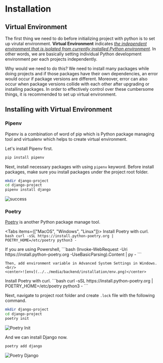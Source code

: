 
# Installation

## Virtual Environment

The first thing we need to do before initializing project with python is to set up virutal environment.
**Virtual Environment** indicates <ins>_the independent environment that is isolated from currently installed Python environment_</ins>.
In other words, we are basically setting individual Python development environment per each projects independently.

Why would we need to do this? We need to install many packages while doing projects and if those packages have their own dependencies,
an error would occur if package versions are different.
Moreover, error can also occur when package versions collide with each other after upgrading or installing packages.
In order to effectively control over these cumbersome things, it is recommended to set up virtual environment.

## Installing with Virtual Environment

### Pipenv

Pipenv is a combination of word of pip which is Python package managing tool and virtualenv which helps to create virtual environment.

Let's install Pipenv first.

```bash
pip install pipenv
```

Next, install necessary packages with using `pipenv` keyword. Before install packages, make sure you install packages under the project root folder.

```bash
mkdir django-project
cd django-project
pipenv install django
```

![success](../../media/backend/installation/success.png)

### Poetry

[Poetry](https://python-poetry.org/docs/) is another Python package manage tool.

<Tabs items={["MacOS", "Windows", "Linux"]}>
  <Tab>
    Install Poetry with curl.
    ```bash
    curl -sSL https://install.python-poetry.org | POETRY_HOME=/etc/poetry python3 -
    ```

  </Tab>
  <Tab>
    If you are using Powershell, 
    ```bash
    (Invoke-WebRequest -Uri https://install.python-poetry.org -UseBasicParsing).Content | py -
    ```

    Then, add environment variable in Advanced System Settings in Windows.
    <br/>
    <center>![env](../../media/backend/installation/env.png)</center>

  </Tab>
  <Tab>
    Install Poetry with curl. 
    ```bash
    curl -sSL https://install.python-poetry.org | POETRY_HOME=/etc/poetry python3 -
    ```
  </Tab>
</Tabs>

Next, navigate to project root folder and create `.lock` file with the following command.

```bash
mkdir django-project
cd django-project
poetry init
```

![Poetry Init](../../media/backend/installation/poetry_init.png)

And we can install Django now.

```bash
poetry add django
```

![Poetry Django](../../media/backend/installation/poetry_django.png)
